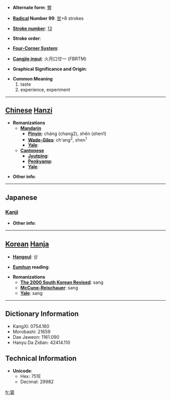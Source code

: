 * '''Alternate form''': [[嘗]]

* '''[[Wiktionary:Chinese radical index| Radical]] Number 99''': [[Wiktionary:Chinese radical index 甘|甘]]+8 strokes

* '''[[Wiktionary:Chinese total strokes index|Stroke number]]''': [[Wiktionary:Chinese total strokes index 13|13]]

* '''Stroke order''': 

* '''[[Wiktionary:Chinese four corner index|Four-Corner System]]''': 

* '''[[Wiktionary:Chinese Cangjie index|Cangjie input]]''': 火月口廿一 (FBRTM)

* '''Graphical Significance and Origin''': 

* '''Common Meaning'''
*#taste
*# experience, experiment


----

== [[Chinese]] [[Hanzi]] ==

* '''Romanizations'''
** '''[[Mandarin]]'''
*** '''[[Pinyin]]''': cháng (chang2), shēn (shen1)
*** '''[[Wade-Giles]]''': ch'ang<sup>2</sup>, shen<sup>1</sup>
*** '''[[Yale]]''': 
** '''[[Cantonese]]'''
*** '''[[Jyutping]]''':
*** '''[[Penkyamp]]''': 
*** '''[[Yale]]''': 

* '''Other info''': 

----

==Japanese==
===[[Kanji]]===
{{kanji|on readings=[[しょう]] (shō), [[じょう]] (jō)|kun readings=[[なめる]] (nameru), [[こころみる]] (kokoromiru), [[かって]] (katte)}}

* '''Other info''':  

----

== [[Korean]] [[Hanja]] ==

* '''[[Hangeul]]''': 상

* '''[[Eumhun]] reading''': 

* '''Romanizations'''
** '''[[The 2000 South Korean Revised Romanization|The 2000 South Korean Revised]]''': sang
** '''[[McCune-Reischauer]]''': sang
** '''[[Yale]]''': sang

----

== Dictionary Information ==

* KangXi: 0754.160
* Morobashi: 21659
* Dae Jaweon: 1161.090
* Hanyu Da Zidian: 42414.110

== Technical Information ==

* '''Unicode''':
** Hex: 751E
** Decimal: 29982

[[fr:甞]]